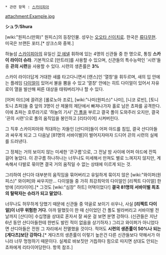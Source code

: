  * 관련 항목 : [[스카이피아]]

attachment:Example.jpg

'''シュラ'''/'''Shura'''

[wiki:"원피스(만화)" 원피스]의 등장인물. 성우는 [[오오타 신이치로]]. 한국은 [[류다무현]]. 미국은 브랜든 포터.[* 샹크스와 중복.]

하늘섬 [[스카이피아]]의 유일신 [[갓 에넬]] 휘하에 있는 4명의 신관들 중 한 명으로, 통칭 '''스카이 라이더 슈라'''. 
기본적으로 [만트라]를 사용할 수 있으며, 신관들의 특수능력인 '시련'들 중 '''끈의 시련'''을 사용할 수 있다. 시련의 생존률은 '''3%'''

스카이 라이더답게 거대한 새를 타고다니면서 [랜스]인 '열창'을 휘두르며, 새의 입 안에는 플레임 [[다이얼]]이 있어서 불을 뿜을 수 있고 '열창' 안에는 히트 다이얼이 있어서 자유로이 열을 발산해 찌른 대상을 태워버리거나 할 수 있다.

[어퍼 야드]에 끌려온 [롤로노아 조로], [wiki:"나미(원피스)" 나미], [니코 로빈], [토니토니 쵸파]들 중 앞의 3명이 산 제물의 제단에서 빠져나가자 홀로 남은 쵸파를 공격한다. 이에 쵸파는 호루라기로 '하늘의 기사' [[간 폴]]을 부르고 결국 폴이 도와주러 오지만, 결국 '끈의 시련'으로 폴의 움직임을 봉인하고 [리타이어] 시켜버린다.

그 직후 스카이피아와 적대하는 자들인 [샨디아]들이 어퍼 야드를 침입, 결국 샨디아들과 싸우게 되고 그 다음날 [81명의 서바이벌]이 벌어지자마자 드디어 끈의 시련의 실체를 드러낸다.

그 정체는 거의 보이지 않는 미세한 '끈구름'으로, 그 전날 밤 사이에 어퍼 야드에 잔뜩 걸어 놓았다. 이 끈구름 하나하나는 너무나도 미세해서 만져도 별로 느껴지지 않지만, 계속해서 다발로 묶이면 결국 거의 움직일 수 없는 상태에 이르게 되는 것.

그리하여 샨디아 대부분의 움직임을 묶어버리고 유일하게 묶이지 않은 [wiki:"와이퍼(원피스)" 와이퍼]와 싸우지만... 다이얼들 중 가히 최강최악의 다이얼인 [리젝트 다이얼] 한방에 [리타이어].[* 그것도 [wiki:"심장" 하트] 어택이었다!] '''결국 81명의 서바이벌 최초의 탈락자는 슈라가 되고 말았다.'''

너무나도 허무하게 당했기 때문에 신관들 중 약골로 보이기 쉬우나, 사실 '''[리젝트 다이얼]이 너무 위험한 거다'''. 아까 말했듯이 한 때 신이었던 간 폴도 발라버리고 서바이벌 전날까지 [샨디아] 수십명을 상대로 혼자서 잘 싸운 걸 보면 분명 강하다. (신관들은 지난 6년 동안 샨디아들한테 한번도 발린 적이 없음을 상기하자.) 그리고 와이퍼가 아니었다면 샨디아들은 전원 그 자리에서 전멸했을 것이다. 적어도 '''시련의 생존률이 50%나 되는 [게다츠]보단 강하다.'''[* 게다츠의 생존률이 이렇기 높은건 다른 신관들보다 약해서가 아니라 너무 멍청하기 때문이다. 실제로 바보짓만 거듭하다 힘으로 따지면 상대도 안되는 쵸파에게 리타이어당한다. 항목 참조.]

